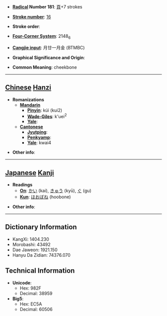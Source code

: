 * '''[[Wiktionary:Chinese radical index| Radical]] Number 181''': [[Wiktionary:Chinese radical index 頁|頁]]+7 strokes

* '''[[Wiktionary:Chinese total strokes index|Stroke number]]''': [[Wiktionary:Chinese total strokes index 16|16]]

* '''Stroke order''': 

* '''[[Wiktionary:Chinese four corner index|Four-Corner System]]''': 2148<sub>6</sub>

* '''[[Wiktionary:Chinese Cangjie index|Cangjie input]]''': 月廿一月金 (BTMBC)

* '''Graphical Significance and Origin''': 

* '''Common Meaning''': cheekbone

----

== [[Chinese]] [[Hanzi]] ==

* '''Romanizations'''
** '''[[Mandarin]]'''
*** '''[[Pinyin]]''': kúi (kui2)
*** '''[[Wade-Giles]]''': k'uei<sup>2</sup>
*** '''[[Yale]]''': 
** '''[[Cantonese]]'''
*** '''[[Jyutping]]''':
*** '''[[Penkyamp]]''': 
*** '''[[Yale]]''': kwai4

* '''Other info''': 

----

== [[Japanese]] [[Kanji]] ==

* '''Readings'''
** '''[[On]]''': [[かい]] (kai), [[きゅう]] (kyū), [[ぐ]] (gu)
** '''[[Kun]]''': [[ほおぼね]] (hoobone)

* '''Other info''':  

----

== Dictionary Information ==

* KangXi: 1404.230
* Morobashi: 43492
* Dae Jaweon: 1921.150
* Hanyu Da Zidian: 74376.070

== Technical Information ==

* '''Unicode''':
** Hex: 982F
** Decimal: 38959
* '''Big5''':
** Hex: EC5A
** Decimal: 60506